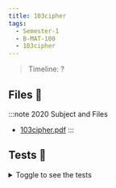 ```yaml
---
title: 103cipher
tags:
  - Semester-1
  - B-MAT-100
  - 103cipher
---
```

> Timeline: ?


## Files 📂

:::note 2020 Subject and Files
- [103cipher.pdf](https://github.com/Studio-17/Epitech-Subjects/raw/main/Semester-1/B-MAT-100/103cipher/103cipher.pdf)
:::

## Tests 🤖
<details>
  <summary>Toggle to see the tests</summary>
  <div>
Yo
  </div>
</details>

